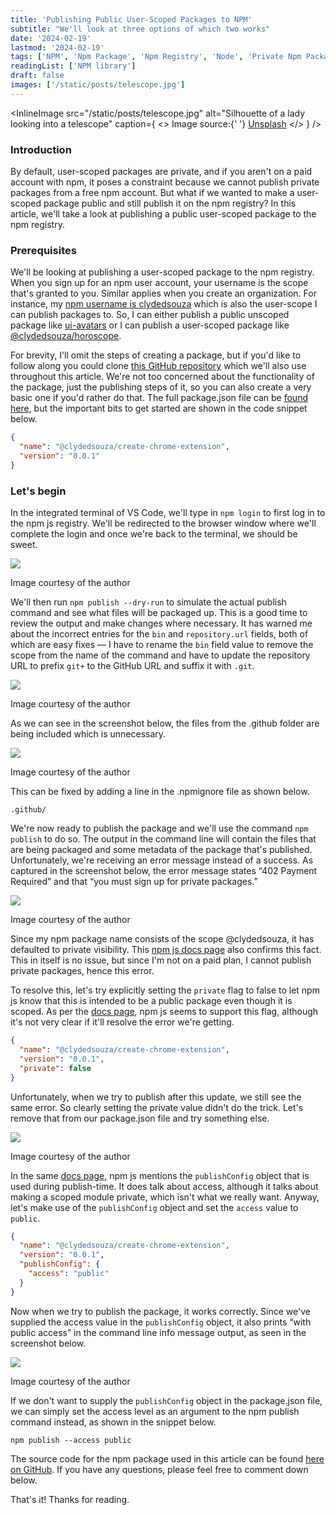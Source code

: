 ```yaml
---
title: 'Publishing Public User-Scoped Packages to NPM'
subtitle: "We'll look at three options of which two works"
date: '2024-02-19'
lastmod: '2024-02-19'
tags: ['NPM', 'Npm Package', 'Npm Registry', 'Node', 'Private Npm Packages']
readingList: ['NPM library']
draft: false
images: ['/static/posts/telescope.jpg']
---
```


<InlineImage
  src="/static/posts/telescope.jpg"
  alt="Silhouette of a lady looking into a telescope"
  caption={
    <>
      Image source:{' '}
      <a href="https://unsplash.com/photos/woman-near-tower-viewer-ovz3FAcxL7g">Unsplash</a>
    </>
  }
/>

### Introduction

By default, user-scoped packages are private, and if you aren't on a paid account with npm, it poses a constraint because we cannot publish private packages from a free npm account. But what if we wanted to make a user-scoped package public and still publish it on the npm registry? In this article, we'll take a look at publishing a public user-scoped package to the npm registry.

### Prerequisites

We'll be looking at publishing a user-scoped package to the npm registry. When you sign up for an npm user account, your username is the scope that's granted to you. Similar applies when you create an organization. For instance, my [npm username is clydedsouza](https://www.npmjs.com/~clydedsouza) which is also the user-scope I can publish packages to. So, I can either publish a public unscoped package like [ui-avatars](https://www.npmjs.com/package/ui-avatars) or I can publish a user-scoped package like [@clydedsouza/horoscope](https://www.npmjs.com/package/@clydedsouza/horoscope).

For brevity, I'll omit the steps of creating a package, but if you'd like to follow along you could clone [this GitHub repository](https://github.com/ClydeDz/create-chrome-extension-npm) which we'll also use throughout this article. We're not too concerned about the functionality of the package, just the publishing steps of it, so you can also create a very basic one if you'd rather do that. The full package.json file can be [found here](https://github.com/ClydeDz/create-chrome-extension-npm/blob/main/package.json), but the important bits to get started are shown in the code snippet below.

```json
{
  "name": "@clydedsouza/create-chrome-extension",
  "version": "0.0.1"
}
```

### Let's begin

In the integrated terminal of VS Code, we'll type in `npm login` to first log in to the npm js registry. We'll be redirected to the browser window where we'll complete the login and once we're back to the terminal, we should be sweet.

![](/static/posts/1_u47cyr50agRczK_Py0Z69A.png)

Image courtesy of the author

We'll then run `npm publish --dry-run` to simulate the actual publish command and see what files will be packaged up. This is a good time to review the output and make changes where necessary. It has warned me about the incorrect entries for the `bin` and `repository.url` fields, both of which are easy fixes — I have to rename the `bin` field value to remove the scope from the name of the command and have to update the repository URL to prefix `git+` to the GitHub URL and suffix it with `.git`.

![](/static/posts/1_SeKNGK0FZlanu8H7QZzoQA.png)

Image courtesy of the author

As we can see in the screenshot below, the files from the .github folder are being included which is unnecessary.

![](/static/posts/1_OGXxS8FNN_p5bVN-WFPy3A.png)

Image courtesy of the author

This can be fixed by adding a line in the .npmignore file as shown below.

```
.github/
```

We're now ready to publish the package and we'll use the command `npm publish` to do so. The output in the command line will contain the files that are being packaged and some metadata of the package that's published. Unfortunately, we're receiving an error message instead of a success. As captured in the screenshot below, the error message states “402 Payment Required” and that “you must sign up for private packages.”

![](/static/posts/1_zb80MW1poPsFb5cpF7gGQg.png)

Image courtesy of the author

Since my npm package name consists of the scope @clydedsouza, it has defaulted to private visibility. This [npm js docs page](https://docs.npmjs.com/about-scopes#scopes-and-package-visibility) also confirms this fact. This in itself is no issue, but since I'm not on a paid plan, I cannot publish private packages, hence this error.

To resolve this, let's try explicitly setting the `private` flag to false to let npm js know that this is intended to be a public package even though it is scoped. As per the [docs page](https://docs.npmjs.com/cli/v10/configuring-npm/package-json#private), npm js seems to support this flag, although it's not very clear if it'll resolve the error we're getting.

```json
{
  "name": "@clydedsouza/create-chrome-extension",
  "version": "0.0.1",
  "private": false
}
```

Unfortunately, when we try to publish after this update, we still see the same error. So clearly setting the private value didn't do the trick. Let's remove that from our package.json file and try something else.

![](/static/posts/1_yhgZemCog9lCkIPCvhD-lw.png)

Image courtesy of the author

In the same [docs page](https://docs.npmjs.com/cli/v10/configuring-npm/package-json#publishconfig), npm js mentions the `publishConfig` object that is used during publish-time. It does talk about access, although it talks about making a scoped module private, which isn't what we really want. Anyway, let's make use of the `publishConfig` object and set the `access` value to `public`.

```json
{
  "name": "@clydedsouza/create-chrome-extension",
  "version": "0.0.1",
  "publishConfig": {
    "access": "public"
  }
}
```

Now when we try to publish the package, it works correctly. Since we've supplied the access value in the `publishConfig` object, it also prints “with public access” in the command line info message output, as seen in the screenshot below.

![](/static/posts/1_KxHYC8vNiwC5F0EnB0PgQQ.png)

Image courtesy of the author

If we don't want to supply the `publishConfig` object in the package.json file, we can simply set the access level as an argument to the npm publish command instead, as shown in the snippet below.

```shell
npm publish --access public
```

The source code for the npm package used in this article can be found [here on GitHub](https://github.com/ClydeDz/create-chrome-extension-npm). If you have any questions, please feel free to comment down below.

That's it! Thanks for reading.
